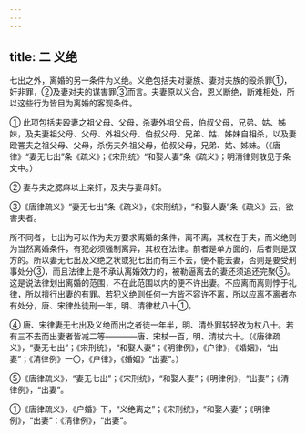 ```yaml
---
---
---
```

title: 二 义绝
---



七出之外，离婚的另一条件为义绝。义绝包括夫对妻族、妻对夫族的殴杀罪①，奸非罪，②及妻对夫的谋害罪③而言。夫妻原以义合，恩义断绝，断难相处，所以这些行为皆目为离婚的客观条件。

① 此项包括夫殴妻之祖父母、父母，杀妻外祖父母，伯叔父母，兄弟、姑、姊妹，及夫妻祖父母、父母、外祖父母、伯叔父母、兄弟、姑、姊妹自相杀，以及妻殴詈夫之祖父母、父母，杀伤夫外祖父母，伯叔父母，兄弟、姑、姊妹。（《唐律》“妻无七出”条《疏义》；《宋刑统》“和娶人妻”条《疏义》；明清律则散见于条文中。）

② 妻与夫之腮麻以上亲奸，及夫与妻母奸。

③《唐律疏义》“妻无七出”条《疏义》，《宋刑统》，“和娶人妻”条《疏义》云，欲害夫者。

所不同者，七出为可以作为夫方要求离婚的条件，离不离，其权在于夫，而义绝则为当然离婚条件，有犯必须强制离异，其权在法律。前者是单方面的，后者则是双方的。所以妻无七出及义绝之状或犯七出而有三不去，便不能去妻，否则是要受刑事处分③，而且法律上是不承认离婚效力的，被勒逼离去的妻还须追还完聚⑤。这是说法律划出离婚的范围，不在此范围以内的便不许出妻。不应离而离则悖于礼律，所以擅行出妻的有罪。若犯义绝则任何一方皆不容许不离，所以应离不离者亦有处分，唐、宋律处徒刑一年，明、清律杖八十①。


④ 唐、宋律妻无七出及义绝而出之者徒一年半，明、清处罪较轻改为杖八十。若有三不去而出妻者皆减二等————唐、宋杖一百，明、清杖六十。（《唐律疏义》，“妻无七出”；《宋刑统》，“和娶人妻”；《明律例》，《户律》，《婚姻》，“出妻”；《清律例》一〇，《户律》，《婚姻》“出妻”。）

⑤《唐律疏义》，“妻无七出”；《宋刑统》，“和娶人妻”；《明律例》，“出妻”；《清律例》，“出妻”。

①《唐律疏义》，《户婚》下，“义绝离之”；《宋刑统》，“和娶人妻”；《明律例》，“出妻”：《清律例》，“出妻”。